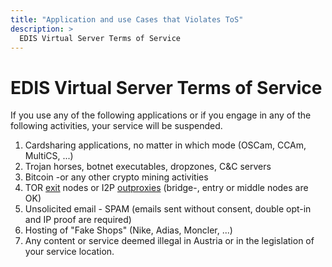 ```yaml
---
title: "Application and use Cases that Violates ToS"
description: >
  EDIS Virtual Server Terms of Service
---
```


# EDIS Virtual Server Terms of Service

If you use any of the following applications or if you engage in any of the following activities, your service will be suspended.

1.  Cardsharing applications, no matter in which mode (OSCam, CCAm, MultiCS, ...)
2.  Trojan horses, botnet executables, dropzones, C&C servers
3.  Bitcoin -or any other crypto mining activities
4.  TOR <u>exit</u> nodes or I2P <u>outproxies</u> (bridge-, entry or middle nodes are OK)
5.  Unsolicited email - SPAM (emails sent without consent, double opt-in and IP proof are required)
6.  Hosting of "Fake Shops" (Nike, Adias, Moncler, ...)
7.  Any content or service deemed illegal in Austria or in the legislation of your service location.
